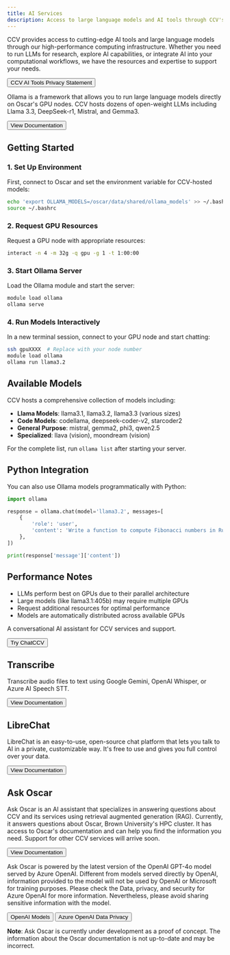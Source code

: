 ```yaml
---
title: AI Services
description: Access to large language models and AI tools through CCV's computing infrastructure.
---
```


<ContentSection title="Overview" >

CCV provides access to cutting-edge AI tools and large language models through our high-performance computing infrastructure. Whether you need to run LLMs for research, explore AI capabilities, or integrate AI into your computational workflows, we have the resources and expertise to support your needs.

<Button href="https://docs.ccv.brown.edu/ai-tools/privacy-statement">
  CCV AI Tools Privacy Statement
</Button>

</ContentSection>

<ContentSection title="Ollama - Large Language Models">

Ollama is a framework that allows you to run large language models directly on Oscar's GPU nodes. CCV hosts dozens of open-weight LLMs including Llama 3.3, DeepSeek-r1, Mistral, and Gemma3.

<Button href="https://docs.ccv.brown.edu/oscar/large-language-models/ollama">
  View Documentation
</Button>

## Getting Started

### 1. Set Up Environment
First, connect to Oscar and set the environment variable for CCV-hosted models:

```bash
echo 'export OLLAMA_MODELS=/oscar/data/shared/ollama_models' >> ~/.bashrc
source ~/.bashrc
```

### 2. Request GPU Resources
Request a GPU node with appropriate resources:

```bash
interact -n 4 -m 32g -q gpu -g 1 -t 1:00:00
```

### 3. Start Ollama Server
Load the Ollama module and start the server:

```bash
module load ollama
ollama serve
```

### 4. Run Models Interactively
In a new terminal session, connect to your GPU node and start chatting:

```bash
ssh gpuXXXX  # Replace with your node number
module load ollama
ollama run llama3.2
```

## Available Models

CCV hosts a comprehensive collection of models including:

- **Llama Models**: llama3.1, llama3.2, llama3.3 (various sizes)
- **Code Models**: codellama, deepseek-coder-v2, starcoder2
- **General Purpose**: mistral, gemma2, phi3, qwen2.5
- **Specialized**: llava (vision), moondream (vision)

For the complete list, run `ollama list` after starting your server.

## Python Integration

You can also use Ollama models programmatically with Python:

```python
import ollama

response = ollama.chat(model='llama3.2', messages=[
    {
        'role': 'user',
        'content': 'Write a function to compute Fibonacci numbers in Rust?',
    },
])

print(response['message']['content'])
```

## Performance Notes

- LLMs perform best on GPUs due to their parallel architecture
- Large models (like llama3.1:405b) may require multiple GPUs
- Request additional resources for optimal performance
- Models are automatically distributed across available GPUs

</ContentSection>

<ContentSection title="ChatCCV">

A conversational AI assistant for CCV services and support.

<Button href="https://ai.ccv.brown.edu/">
  Try ChatCCV
</Button>

## Transcribe

Transcribe audio files to text using Google Gemini, OpenAI Whisper, or Azure AI Speech STT.

<Button href="https://docs.ccv.brown.edu/ai-tools/transcribe">
  View Documentation
</Button>

## LibreChat

LibreChat is an easy-to-use, open-source chat platform that lets you talk to AI in a private, customizable way. It's free to use and gives you full control over your data.

<Button href="https://docs.ccv.brown.edu/ai-tools/services/librechat">
  View Documentation
</Button>

## Ask Oscar

Ask Oscar is an AI assistant that specializes in answering questions about CCV and its services using retrieval augmented generation (RAG). Currently, it answers questions about Oscar, Brown University's HPC cluster. It has access to Oscar's documentation and can help you find the information you need. Support for other CCV services will arrive soon.

<Button href="https://docs.ccv.brown.edu/ai-tools/services/ask-oscar">
  View Documentation
</Button>

Ask Oscar is powered by the latest version of the OpenAI GPT-4o model served by Azure OpenAI. Different from models served directly by OpenAI, information provided to the model will not be used by OpenAI or Microsoft for training purposes. Please check the Data, privacy, and security for Azure OpenAI for more information. Nevertheless, please avoid sharing sensitive information with the model.

<Button href="https://platform.openai.com/docs/models">
  OpenAI Models
</Button>

<Button href="https://learn.microsoft.com/en-us/azure/ai-foundry/responsible-ai/openai/data-privacy?tabs=azure-portal">
  Azure OpenAI Data Privacy
</Button>

**Note**: Ask Oscar is currently under development as a proof of concept. The information about the Oscar documentation is not up-to-date and may be incorrect.

</ContentSection>